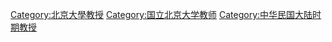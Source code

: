 [[Category:北京大學教授|Category:北京大學教授]]
[[Category:国立北京大学教师|Category:国立北京大学教师]]
[[Category:中华民国大陆时期教授|Category:中华民国大陆时期教授]]